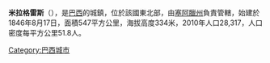 {{Coord|7|18|40|S|38|56|40|W|display=title}}

'''米拉格雷斯'''（{{lang-pt|Milagres}}），是[[巴西|巴西]]的城鎮，位於該國東北部，由[[塞阿臘州|塞阿臘州]]負責管轄，始建於1846年8月17日，面積547平方公里，海拔高度334米，2010年人口28,317，人口密度每平方公里51.8人。

{{Brazil-geo-stub}}
[[Category:巴西城市|Category:巴西城市]]